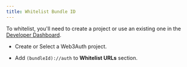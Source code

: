 ```yaml
---
title: Whitelist Bundle ID
---
```


To whitelist, you'll need to create a project or use an existing one in the [Developer Dashboard](https://dashboard.web3auth.io).

- Create or Select a Web3Auth project.

- Add `(bundleId)://auth` to **Whitelist URLs** section.
